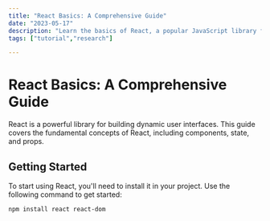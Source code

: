```yaml
---
title: "React Basics: A Comprehensive Guide"
date: "2023-05-17"
description: "Learn the basics of React, a popular JavaScript library for building user interfaces."
tags: ["tutorial","research"]

---
```


# React Basics: A Comprehensive Guide

React is a powerful library for building dynamic user interfaces. This guide covers the fundamental concepts of React, including components, state, and props.

## Getting Started

To start using React, you'll need to install it in your project. Use the following command to get started:

```bash
npm install react react-dom

